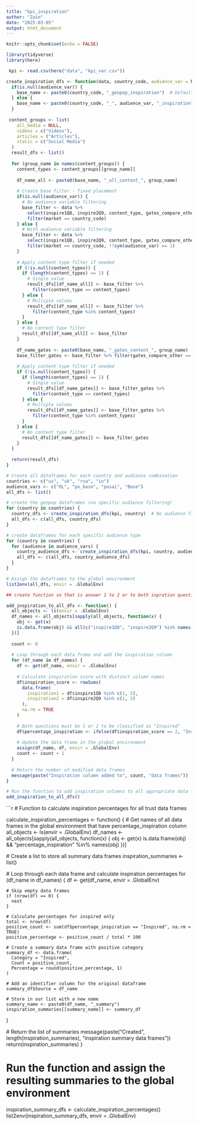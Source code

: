 ---
title: "kpi_inspiration"
author: "Zain"
date: "2025-03-05"
output: html_document
---

```{r setup, include=FALSE}
knitr::opts_chunk$set(echo = FALSE)
```

```{r}
library(tidyverse)
library(here)
```

```{r} 
 kpi <- read.csv(here("data", "kpi_var.csv"))

```


```{r}

create_inspiration_dfs <- function(data, country_code, audience_var = NULL) {
  if(is.null(audience_var)) {
    base_name <- paste0(country_code, "_genpop_inspiration")  # Default to genpop if no audience specified
  } else {
    base_name <- paste0(country_code, "_", audience_var, "_inspiration")
  }
  
 content_groups <- list(
    all_media = NULL,  
    videos = c("Videos"),
    articles = ("Articles"),
    static = c("Social Media")
  )
  result_dfs <- list()
  
  for (group_name in names(content_groups)) {
    content_types <- content_groups[[group_name]]
    
    df_name_all <- paste0(base_name, "_all_content_", group_name)
    
    # Create base filter - fixed placement
    if(is.null(audience_var)) {
      # No audience variable filtering
      base_filter <- data %>%
        select(inspire1Q8, inspire2Q9, content_type, gates_compare_other, market) %>%
        filter(market == country_code)
    } else {
      # With audience variable filtering
      base_filter <- data %>%
        select(inspire1Q8, inspire2Q9, content_type, gates_compare_other, market, !!sym(audience_var)) %>%
        filter(market == country_code, !!sym(audience_var) == 1)
    }
    
    # Apply content type filter if needed
    if (!is.null(content_types)) {
      if (length(content_types) == 1) {
        # Single value
        result_dfs[[df_name_all]] <- base_filter %>% 
          filter(content_type == content_types)
      } else {
        # Multiple values
        result_dfs[[df_name_all]] <- base_filter %>% 
          filter(content_type %in% content_types)
      }
    } else {
      # No content type filter
      result_dfs[[df_name_all]] <- base_filter
    }
    
    df_name_gates <- paste0(base_name, "_gates_content_", group_name)
    base_filter_gates <- base_filter %>% filter(gates_compare_other == 1)
    
    # Apply content type filter if needed
    if (!is.null(content_types)) {
      if (length(content_types) == 1) {
        # Single value
        result_dfs[[df_name_gates]] <- base_filter_gates %>% 
          filter(content_type == content_types)
      } else {
        # Multiple values
        result_dfs[[df_name_gates]] <- base_filter_gates %>% 
          filter(content_type %in% content_types)
      }
    } else {
      # No content type filter
      result_dfs[[df_name_gates]] <- base_filter_gates
    }
  }
  
  return(result_dfs)
}

# Create all dataframes for each country and audience combination
countries <- c("us", "uk", "rsa", "in")
audience_vars <- c("OL", "po_base", "posai", "Base")
all_dfs <- list()

# create the genpop dataframes (no specific audience filtering)
for (country in countries) {
  country_dfs <- create_inspiration_dfs(kpi, country)  # No audience filter
  all_dfs <- c(all_dfs, country_dfs)
}

# create dataframes for each specific audience type
for (country in countries) {
  for (audience in audience_vars) {
    country_audience_dfs <- create_inspiration_dfs(kpi, country, audience)
    all_dfs <- c(all_dfs, country_audience_dfs)
  }
}

# Assign the dataframes to the global environment
list2env(all_dfs, envir = .GlobalEnv)

```

```{r}
## create function so that is answer 1 to 2 or to both inpration questions

add_inspiration_to_all_dfs <- function() {
  all_objects <- ls(envir = .GlobalEnv)
  df_names <- all_objects[sapply(all_objects, function(x) {
    obj <- get(x)
    is.data.frame(obj) && all(c("inspire1Q8", "inspire2Q9") %in% names(obj))
  })]
  
  count <- 0
  
  # Loop through each data frame and add the inspiration column
  for (df_name in df_names) {
    df <- get(df_name, envir = .GlobalEnv)
    
    # Calculate inspiration score with distinct column names
    df$inspiration_score <- rowSums(
      data.frame(
        inspiration1 = df$inspire1Q8 %in% c(1, 2),
        inspiration2 = df$inspire2Q9 %in% c(1, 2)
      ),
      na.rm = TRUE
    )
    
    # Both questions must be 1 or 2 to be classified as "Inspired"
    df$percentage_inspiration <- ifelse(df$inspiration_score == 2, "Inspired", "Not Inspired")
    
    # Update the data frame in the global environment
    assign(df_name, df, envir = .GlobalEnv)
    count <- count + 1
  }
  
  # Return the number of modified data frames
  message(paste("Inspiration column added to", count, "data frames"))
}

# Run the function to add inspiration columns to all appropriate data frames
add_inspiration_to_all_dfs()

```

```{r}
# Function to calculate inspiration percentages for all trust data frames

calculate_inspiration_percentages <- function() {
  # Get names of all data frames in the global environment that have percentage_inspiration column
  all_objects <- ls(envir = .GlobalEnv)
  df_names <- all_objects[sapply(all_objects, function(x) {
    obj <- get(x)
    is.data.frame(obj) && "percentage_inspiration" %in% names(obj)
  })]
  
  # Create a list to store all summary data frames
  inspiration_summaries <- list()
  
  # Loop through each data frame and calculate inspiration percentages
  for (df_name in df_names) {
    df <- get(df_name, envir = .GlobalEnv)
    
    # Skip empty data frames
    if (nrow(df) == 0) {
      next
    }
    
    # Calculate percentages for inspired only
    total <- nrow(df)
    positive_count <- sum(df$percentage_inspiration == "Inspired", na.rm = TRUE)
    positive_percentage <- positive_count / total * 100
   
    # Create a summary data frame with positive category
    summary_df <- data.frame(
      Category = "Inspired",
      Count = positive_count,
      Percentage = round(positive_percentage, 1)
    )
    
    # Add an identifier column for the original dataframe
    summary_df$Source = df_name
    
    # Store in our list with a new name
    summary_name <- paste0(df_name, "_summary")
    inspiration_summaries[[summary_name]] <- summary_df
  }
  
  # Return the list of summaries
  message(paste("Created", length(inspiration_summaries), "inspiration summary data frames"))
  return(inspiration_summaries)
}


# Run the function and assign the resulting summaries to the global environment
inspiration_summary_dfs <- calculate_inspiration_percentages()
list2env(inspiration_summary_dfs, envir = .GlobalEnv)

